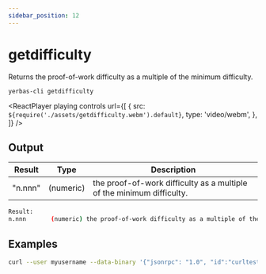 ```yaml
---
sidebar_position: 12
---
```



# getdifficulty

Returns the proof-of-work difficulty as a multiple of the minimum difficulty.

`yerbas-cli getdifficulty`

<ReactPlayer
  playing
  controls
  url={[
    {
      src: `${require('./assets/getdifficulty.webm').default}`,
      type: 'video/webm',
    },
  ]}
/>

## Output

| Result  | Type      | Description                                                           |
| ------- | --------- | --------------------------------------------------------------------- |
| "n.nnn" | (numeric) | the proof-of-work difficulty as a multiple of the minimum difficulty. |

```bash
Result:
n.nnn       (numeric) the proof-of-work difficulty as a multiple of the minimum difficulty.
```

## Examples

```bash
curl --user myusername --data-binary '{"jsonrpc": "1.0", "id":"curltest", "method": "getdifficulty", "params": [] }' -H 'content-type: text/plain;' http://127.0.0.1:9998/
```
